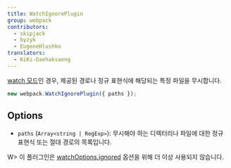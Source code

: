 ```yaml
---
title: WatchIgnorePlugin
group: webpack
contributors:
  - skipjack
  - byzyk
  - EugeneHlushko
translators:
  - KiKi-Daehaksaeng
---
```


[watch 모드](/configuration/watch)인 경우, 제공된 경로나 정규 표현식에 해당되는 특정 파일을 무시합니다.

```javascript
new webpack.WatchIgnorePlugin({ paths });
```

## Options

- `paths` (`Array<string | RegExp>`): 무시해야 하는 디렉터리나 파일에 대한 정규 표현식 또는 절대 경로의 목록입니다.

W> 이 플러그인은 [watchOptions.ignored](/configuration/watch/#watchoptionsignored) 옵션을 위해 더 이상 사용되지 않습니다.
